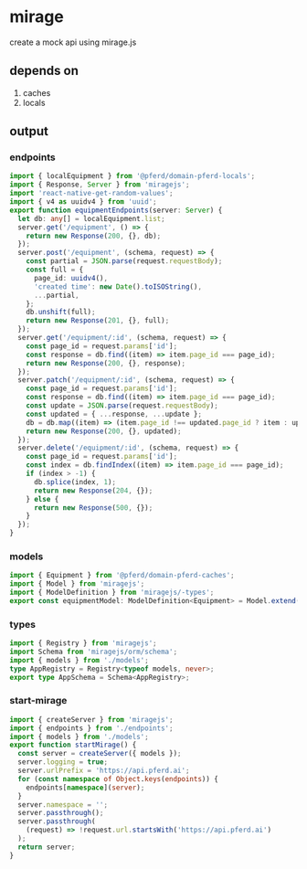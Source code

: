 # mirage

create a mock api using mirage.js

## depends on

1. caches
2. locals

## output

### endpoints

```typescript title="equipment.endpoints.ts"
import { localEquipment } from '@pferd/domain-pferd-locals';
import { Response, Server } from 'miragejs';
import 'react-native-get-random-values';
import { v4 as uuidv4 } from 'uuid';
export function equipmentEndpoints(server: Server) {
  let db: any[] = localEquipment.list;
  server.get('/equipment', () => {
    return new Response(200, {}, db);
  });
  server.post('/equipment', (schema, request) => {
    const partial = JSON.parse(request.requestBody);
    const full = {
      page_id: uuidv4(),
      'created time': new Date().toISOString(),
      ...partial,
    };
    db.unshift(full);
    return new Response(201, {}, full);
  });
  server.get('/equipment/:id', (schema, request) => {
    const page_id = request.params['id'];
    const response = db.find((item) => item.page_id === page_id);
    return new Response(200, {}, response);
  });
  server.patch('/equipment/:id', (schema, request) => {
    const page_id = request.params['id'];
    const response = db.find((item) => item.page_id === page_id);
    const update = JSON.parse(request.requestBody);
    const updated = { ...response, ...update };
    db = db.map((item) => (item.page_id !== updated.page_id ? item : updated));
    return new Response(200, {}, updated);
  });
  server.delete('/equipment/:id', (schema, request) => {
    const page_id = request.params['id'];
    const index = db.findIndex((item) => item.page_id === page_id);
    if (index > -1) {
      db.splice(index, 1);
      return new Response(204, {});
    } else {
      return new Response(500, {});
    }
  });
}
```

### models

```typescript title="equipment.model.ts"
import { Equipment } from '@pferd/domain-pferd-caches';
import { Model } from 'miragejs';
import { ModelDefinition } from 'miragejs/-types';
export const equipmentModel: ModelDefinition<Equipment> = Model.extend({});
```

### types

```typescript title="types.ts"
import { Registry } from 'miragejs';
import Schema from 'miragejs/orm/schema';
import { models } from './models';
type AppRegistry = Registry<typeof models, never>;
export type AppSchema = Schema<AppRegistry>;
```

### start-mirage

```typescript title="start-mirage.ts"
import { createServer } from 'miragejs';
import { endpoints } from './endpoints';
import { models } from './models';
export function startMirage() {
  const server = createServer({ models });
  server.logging = true;
  server.urlPrefix = 'https://api.pferd.ai';
  for (const namespace of Object.keys(endpoints)) {
    endpoints[namespace](server);
  }
  server.namespace = '';
  server.passthrough();
  server.passthrough(
    (request) => !request.url.startsWith('https://api.pferd.ai')
  );
  return server;
}
```
